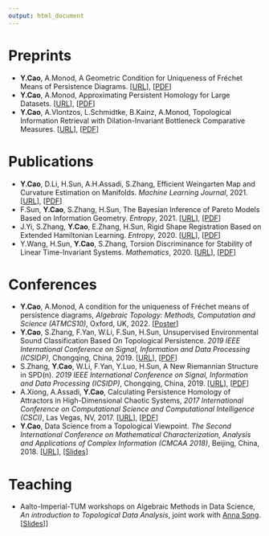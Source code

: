 ```yaml
---
output: html_document
---
```


# Preprints

- **Y.Cao**, A.Monod, A Geometric Condition for Uniqueness of Fréchet Means of Persistence Diagrams. [[URL](https://arxiv.org/abs/2207.03943)], [[PDF](/papers-and-ppts/grouping-v1.pdf)]
- **Y.Cao**, A.Monod, Approximating Persistent Homology for Large Datasets. [[URL](https://arxiv.org/abs/2204.09155)], [[PDF](/papers-and-ppts/approx-v2.pdf)]
- **Y.Cao**, A.Vlontzos, L.Schmidtke, B.Kainz, A.Monod, Topological Information Retrieval with Dilation-Invariant Bottleneck Comparative Measures. [[URL](https://arxiv.org/abs/2104.01672)], [[PDF](/papers-and-ppts/tdair-v3.pdf)]

# Publications  

- **Y.Cao**, D.Li, H.Sun, A.H.Assadi, S.Zhang, Efficient Weingarten Map and Curvature Estimation on Manifolds. *Machine Learning Journal*, 2021. [[URL](https://link.springer.com/article/10.1007%2Fs10994-021-05953-4)], [[PDF](/papers-and-ppts/weingarten-v2.pdf)]
- F.Sun, **Y.Cao**, S.Zhang, H.Sun, The Bayesian Inference of Pareto Models Based on Information Geometry. *Entropy*, 2021. [[URL](https://www.mdpi.com/1099-4300/23/1/45)], [[PDF](/papers-and-ppts/entropy-sun.pdf)] 
- J.Yi, S.Zhang, **Y.Cao**, E.Zhang, H.Sun, Rigid Shape Registration Based on Extended Hamiltonian Learning. *Entropy*, 2020. [[URL](https://www.mdpi.com/1099-4300/22/5/539)], [[PDF](/papers-and-ppts/entropy-yi.pdf)]
- Y.Wang, H.Sun, **Y.Cao**, S.Zhang, Torsion Discriminance for Stability of Linear Time-Invariant Systems. *Mathematics*, 2020. [[URL](https://www.mdpi.com/2227-7390/8/3/386)], [[PDF](/papers-and-ppts/mathematics-wang.pdf)] 

# Conferences

- **Y.Cao**, A.Monod, A condition for the uniqueness of Fréchet means of persistence diagrams, *Algebraic Topology: Methods, Computation and Science (ATMCS10)*, Oxford, UK, 2022. [[Poster](/papers-and-ppts/ATMCS10.pdf)]
- **Y.Cao**, S.Zhang, F.Yan, W.Li, F.Sun, H.Sun, Unsupervised Environmental Sound Classification Based On Topological Persistence. *2019 IEEE International Conference on Signal, Information and Data Processing (ICSIDP)*, Chongqing, China, 2019. [[URL](https://ieeexplore.ieee.org/document/9173135)], [[PDF](/papers-and-ppts/icsidp2019cao.pdf)]
- S.Zhang, **Y.Cao**, W.Li, F.Yan, Y.Luo, H.Sun, A New Riemannian Structure in SPD(n). *2019 IEEE International Conference on Signal, Information and Data Processing (ICSIDP)*, Chongqing, China, 2019. [[URL](https://ieeexplore.ieee.org/document/9173017)], [[PDF](/papers-and-ppts/icsidp2019zhang.pdf)]
- A.Xiong, A.Assadi, **Y.Cao**, Calculating Persistence Homology of Attractors in High-Dimensional Chaotic Systems, *2017 International Conference on Computational Science and Computational Intelligence (CSCI)*, Las Vegas, NV, 2017. [[URL](https://ieeexplore.ieee.org/document/8560778)], [[PDF](/papers-and-ppts/anda2017.pdf)]
- **Y.Cao**, Data Science from a Topological Viewpoint. *The Second International Conference on Mathematical Characterization, Analysis and Applications of Complex Information (CMCAA 2018)*, Beijing, China, 2018. [[URL](https://math.bit.edu.cn/cmcaa2018/program2018/index.htm)], [[Slides](/papers-and-ppts/cmcaa2018.pptx)] 

# Teaching

- Aalto-Imperial-TUM workshops on Algebraic Methods in Data Science, *An introduction to Topological Data Analysis*, joint work with [Anna Song](https://sites.google.com/view/annasong). [[Slides](/papers-and-ppts/TDA_tutorial)]] 



